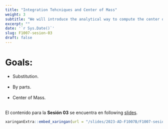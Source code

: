 ---
title: "Integration Tehcniques and Center of Mass"
weight: 3
subtitle: "We will introduce the analytical way to compute the center of mass"
excerpt: ""
date: '`r Sys.Date()`'
slug: F1007-sesion-03
draft: false
---

# Goals:

* Substitution. <br/><br/>
* By parts. <br/><br/>
* Center of Mass. <br/><br/>

El contenido para la **Sesión 03** se encuentra en following [slides](/slides/2023-AD-F1007B/F1007-sesion-03).

```{r embed-xaringan, echo=FALSE}
xaringanExtra::embed_xaringan(url = "/slides/2023-AD-F1007B/F1007-sesion-03", ratio = "4:3")
```